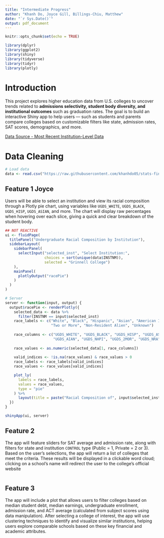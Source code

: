 ```yaml
---
title: "Intermediate Progress"
author: "Khanh Do, Joyce Gill, Billings-Chiu, Matthew"
date: "`r Sys.Date()`"
output: pdf_document
---
```


```r
knitr::opts_chunk$set(echo = TRUE)
```

```r
library(dplyr)
library(ggplot2)
library(shiny)
library(tidyverse)
library(tidyr)
library(plotly)
```

# Introduction

This project explores higher education data from U.S. colleges to uncover trends related to **admissions selectivity, student body diversity, and institutional outcomes** such as graduation rates. The goal is to build an interactive Shiny app to help users — such as students and parents compare colleges based on customizable filters like state, admission rates, SAT scores, demographics, and more.

[Data Source - Most Recent Institution-Level Data](https://collegescorecard.ed.gov/data)

# Data Cleaning

```r
# Load data
data <- read.csv("https://raw.githubusercontent.com/khanhdo05/stats-final-230/refs/heads/main/Most-Recent-Cohorts-Institution.csv")
```

## Feature 1 Joyce

Users will be able to select an institution and view its racial composition through a Plotly pie chart, using variables like `UGDS_WHITE`, `UGDS_BLACK`, `UGDS_HISP`, `UGDS_ASIAN`, and more. The chart will display raw percentages when hovering over each slice, giving a quick and clear breakdown of the student body.

```r
## NOT REACTIVE
ui <- fluidPage(
  titlePanel("Undergraduate Racial Composition by Institution"),
  sidebarLayout(
    sidebarPanel(
      selectInput("selected_inst", "Select Institution:",
                  choices = sort(unique(data$INSTNM)),
                  selected = "Grinnell College")
    ),
    mainPanel(
      plotlyOutput("racePie")
    )
  )
)

# Server
server <- function(input, output) {
  output$racePie <- renderPlotly({
    selected_data <- data %>%
      filter(INSTNM == input$selected_inst)
    race_labels <- c("White", "Black", "Hispanic", "Asian", "American Indian/Alaska Native", "Native Hawaiian/Pacific Islander",
                     "Two or More", "Non-Resident Alien", "Unknown")
    
    race_columns <- c("UGDS_WHITE", "UGDS_BLACK", "UGDS_HISP", "UGDS_ASIAN",
                      "UGDS_AIAN", "UGDS_NHPI", "UGDS_2MOR", "UGDS_NRA", "UGDS_UNKN")
    
    race_values <- as.numeric(selected_data[1, race_columns])
    
    valid_indices <- !is.na(race_values) & race_values > 0
    race_labels <- race_labels[valid_indices]
    race_values <- race_values[valid_indices]

    plot_ly(
      labels = race_labels,
      values = race_values,
      type = "pie"
    ) %>%
      layout(title = paste("Racial Composition of", input$selected_inst))
  })
}

shinyApp(ui, server)
```

## Feature 2

The app will feature sliders for SAT average and admission rate, along with filters for state and institution `CONTROL` type (Public = 1, Private = 2 or 3). Based on the user's selections, the app will return a list of colleges that meet the criteria. These results will be displayed in a clickable word cloud; clicking on a school’s name will redirect the user to the college’s official website

```r

```

## Feature 3

The app will include a plot that allows users to filter colleges based on median student debt, median earnings, undergraduate enrollment, admission rate, and ACT average (calculated from subject scores using data manipulation). After selecting a college of interest, the app will use clustering techniques to identify and visualize similar institutions, helping users explore comparable schools based on these key financial and academic attributes.

```r

```
